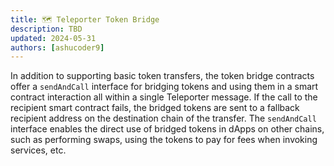 ```yaml
---
title: 🗺️ Teleporter Token Bridge
description: TBD
updated: 2024-05-31
authors: [ashucoder9]
---
```


In addition to supporting basic token transfers, the token bridge contracts offer a `sendAndCall` interface for bridging tokens and using them in a smart contract interaction all within a single Teleporter message. If the call to the recipient smart contract fails, the bridged tokens are sent to a fallback recipient address on the destination chain of the transfer. The `sendAndCall` interface enables the direct use of bridged tokens in dApps on other chains, such as performing swaps, using the tokens to pay for fees when invoking services, etc.
